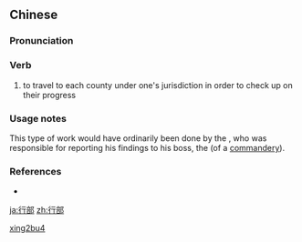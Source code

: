 ==Chinese==
{{zh-forms}}

===Pronunciation===
{{zh-pron
|m=xíngbù
|cat=v
}}

===Verb===
{{zh-verb}}

# {{lb|zh|archaic}} to travel to each county under one's jurisdiction in order to check up on their progress

===Usage notes===
This type of work would have ordinarily been done by the {{zh-l|督郵}}, who was responsible for reporting his findings to his boss, the {{zh-l|太守}} (of a [[commandery]]).

===References===
* {{cite-book
|last=Luo
|first=Guanzhong
|authorlink=w:Luo Guanzhong
|coauthors=
|year=
|title=Annotated [[s:Romance of the Three Kingdoms/Chapter 2#12|Romance of the Three Kingdoms/Chapter 2]], page 31, note 29
|language=Mandarin
|publisher=
|location=
|isbn=957911305X
}}

[[Category:Mandarin archaic terms|xing2bu4]]

[[ja:行部]]
[[zh:行部]]